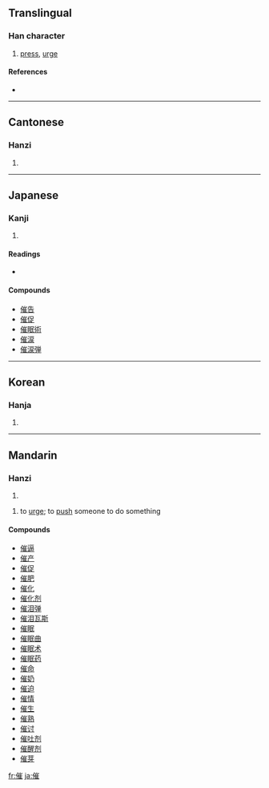 ==Translingual==

===Han character===
{{Han char|rn=9|rad=人|as=11|sn=13|four=2221<sub>4</sub>|canj=人山人土 (OUOG)}}

# [[press]], [[urge]]

====References====
* {{Han ref|kx=0114.090|dkj=01005|dj=0242.170|hdz=10211.070|uh=50AC|ud=20652|bh=B6CA|bd=46794}}

----

==Cantonese==

===Hanzi===
{{yue-hanzi|jyut=|y=cheui1}}

# {{defn|Cantonese}}

----

==Japanese==

===Kanji===
{{ja-kanji|grade=c|rs=人11}}

# {{defn|Japanese}}

====Readings====
* {{ja-readings|on=[[さい]] (sai)|kun=[[もよおす]] (moyoosu), [[うながす]] (unagasu), [[もよおし]] (moyooshi)}}

====Compounds====
* [[催告]]
* [[催促]]
* [[催眠術]]
* [[催涙]]
* [[催涙弾]]

----

==Korean==

===Hanja===
{{ko-hanja|hangeul=최|rv=choe|mr=ch'oe}}

# {{defn|Korean}}

----

==Mandarin==

===Hanzi===
{{cmn-hanzi|pin=[[cuī]] ([[cui1]])|wg=ts'ui<sup>1</sup>}}

# {{defn|Mandarin}}

# to [[urge]]; to [[push]] someone to do something

====Compounds====
* [[催逼]]
* [[催产]]
* [[催促]]
* [[催肥]]
* [[催化]]
* [[催化剂]]
* [[催泪弹]]
* [[催泪瓦斯]]
* [[催眠]]
* [[催眠曲]]
* [[催眠术]]
* [[催眠药]]
* [[催命]]
* [[催奶]]
* [[催迫]]
* [[催情]]
* [[催生]]
* [[催熟]]
* [[催讨]]
* [[催吐剂]]
* [[催醒剂]]
* [[催芽]]

[[fr:催]]
[[ja:催]]